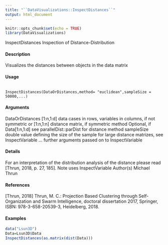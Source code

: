 ```yaml
---
title: "``DataVisualizations::InspectDistances``"
output: html_document
---
```




```r
knitr::opts_chunk$set(echo = TRUE)
library(DataVisualizations)
```

InspectDistances Inspection of Distance-Distribution

#### Description

Visualizes the distances between objects in the data matrix

#### Usage

<pre><code>
InspectDistances(DataOrDistances,method= "euclidean",sampleSize = 50000,...)
</code></pre>

#### Arguments
DataOrDistances
[1:n,1:d] data cases in rows, variables in columns, if not symmetric
or
[1:n,1:n] distance matrix, if symmetric
method Optional, if Data[1:n,1:d] see parallelDist::parDist for distance method
sampleSize double value defining the size of the sample for large distance matrizes, see
InspectVariable
... further arguments passed on to InspectVariable

#### Details
For an interpretation of the distribution analysis of the distance please read [Thrun, 2018, p. 27,
185].
Note
uses InspectVariable
Author(s)
Michael Thrun

#### References
[Thrun, 2018] Thrun, M. C.: Projection Based Clustering through Self-Organization and Swarm
Intelligence, doctoral dissertation 2017, Springer, ISBN: 978-3-658-20539-3, Heidelberg, 2018.

#### Examples
```r
data("Lsun3D")
Data=Lsun3D$Data
InspectDistances(as.matrix(dist(Data)))
```
